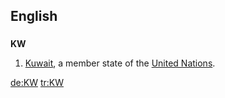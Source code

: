 ==English==
==={{abbreviation}}===
'''KW'''
#[[Kuwait]], a member state of the [[United Nations]].

[[de:KW]]
[[tr:KW]]